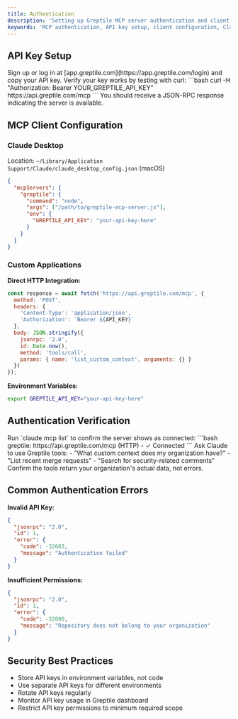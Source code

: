 ```yaml
---
title: Authentication
description: 'Setting up Greptile MCP server authentication and client configuration'
keywords: 'MCP authentication, API key setup, client configuration, Claude Desktop'
---
```



## API Key Setup

<Steps>
    <Step title="Get API Key">
        Sign up or log in at [app.greptile.com](https://app.greptile.com/login) and copy your API key.
    </Step>
    <Step title="Test API Access">
        Verify your key works by testing with curl:
        ```bash
        curl -H "Authorization: Bearer YOUR_GREPTILE_API_KEY" https://api.greptile.com/mcp
        ```
        You should receive a JSON-RPC response indicating the server is available.
    </Step>
</Steps>

## MCP Client Configuration

### Claude Desktop

Location: `~/Library/Application Support/Claude/claude_desktop_config.json` (macOS)

```json
{
  "mcpServers": {
    "greptile": {
      "command": "node",
      "args": ["/path/to/greptile-mcp-server.js"],
      "env": {
        "GREPTILE_API_KEY": "your-api-key-here"
      }
    }
  }
}
```

### Custom Applications

**Direct HTTP Integration:**
```javascript
const response = await fetch('https://api.greptile.com/mcp', {
  method: 'POST',
  headers: {
    'Content-Type': 'application/json',
    'Authorization': `Bearer ${API_KEY}`
  },
  body: JSON.stringify({
    jsonrpc: '2.0',
    id: Date.now(),
    method: 'tools/call',
    params: { name: 'list_custom_context', arguments: {} }
  })
});
```

**Environment Variables:**
```bash
export GREPTILE_API_KEY="your-api-key-here"
```

## Authentication Verification

<Steps>
    <Step title="Check MCP Connection">
        Run `claude mcp list` to confirm the server shows as connected:
        ```bash
        greptile: https://api.greptile.com/mcp (HTTP) - ✓ Connected
        ```
    </Step>
    <Step title="Test Tools">
        Ask Claude to use Greptile tools:
        - "What custom context does my organization have?"
        - "List recent merge requests"
        - "Search for security-related comments"
    </Step>
    <Step title="Verify Data Access">
        Confirm the tools return your organization's actual data, not errors.
    </Step>
</Steps>

## Common Authentication Errors

**Invalid API Key:**
```json
{
  "jsonrpc": "2.0",
  "id": 1,
  "error": {
    "code": -32603,
    "message": "Authentication failed"
  }
}
```

**Insufficient Permissions:**
```json
{
  "jsonrpc": "2.0",
  "id": 1,
  "error": {
    "code": -32000,
    "message": "Repository does not belong to your organization"
  }
}
```

## Security Best Practices

- Store API keys in environment variables, not code
- Use separate API keys for different environments
- Rotate API keys regularly
- Monitor API key usage in Greptile dashboard
- Restrict API key permissions to minimum required scope